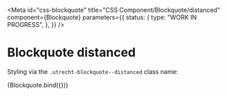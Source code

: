 <!-- @license CC0-1.0 -->


<Meta
  id="css-blockquote"
  title="CSS Component/Blockquote/distanced"
  component={Blockquote}
  parameters={{
    status: {
      type: "WORK IN PROGRESS",
    },
  }}
/>

# Blockquote distanced

Styling via the `.utrecht-blockquote--distanced` class name:

<Canvas>
  <Story
    name="distanced"
    args={{
      distanced: true,
      textContent: "The Quick Brown Fox Jumps Over The Lazy Dog",
    }}
  >
    {Blockquote.bind({})}
  </Story>
</Canvas>

